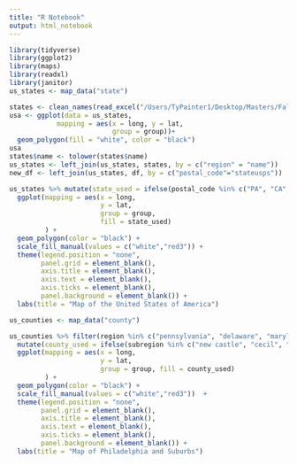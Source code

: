 ```yaml
---
title: "R Notebook"
output: html_notebook
---
```


```r
library(tidyverse)
library(ggplot2)
library(maps)
library(readxl)
library(janitor)
us_states <- map_data("state")

states <- clean_names(read_excel("/Users/TyPainter1/Desktop/Masters/Fall\ 2020/DS-5610/eda20-team5-project/Book1.xlsx"))
usa <- ggplot(data = us_states,
            mapping = aes(x = long, y = lat,
                          group = group))+
  geom_polygon(fill = "white", color = "black")
usa
states$name <- tolower(states$name)
us_states <- left_join(us_states, states, by = c("region" = "name"))
new_df <- left_join(us_states, df, by = c("postal_code"="stateusps"))

us_states %>% mutate(state_used = ifelse(postal_code %in% c("PA", "CA", "TX", "NY"), "Yes", "No")) %>% 
  ggplot(mapping = aes(x = long, 
                       y = lat, 
                       group = group, 
                       fill = state_used)
         ) +
  geom_polygon(color = "black") +
  scale_fill_manual(values = c("white","red3")) +
  theme(legend.position = "none",
        panel.grid = element_blank(),
        axis.title = element_blank(),
        axis.text = element_blank(),
        axis.ticks = element_blank(),
        panel.background = element_blank()) +
  labs(title = "Map of the United States of America")
```

```r
us_counties <- map_data("county")

us_counties %>% filter(region %in% c("pennsylvania", "delaware", "maryland", "new jersey")) %>%
  mutate(county_used = ifelse(subregion %in% c("new castle", "cecil", "burlington", "camden", "gloucester", "salem", "bucks", "chester", "delaware", "montgomery", "philadelphia"), "y", "n")) %>% 
  ggplot(mapping = aes(x = long, 
                       y = lat, 
                       group = group, fill = county_used)
         ) +
  geom_polygon(color = "black") +
  scale_fill_manual(values = c("white","red3"))  +
  theme(legend.position = "none",
        panel.grid = element_blank(),
        axis.title = element_blank(),
        axis.text = element_blank(),
        axis.ticks = element_blank(),
        panel.background = element_blank()) +
  labs(title = "Map of Philadelphia and Suburbs")
```



